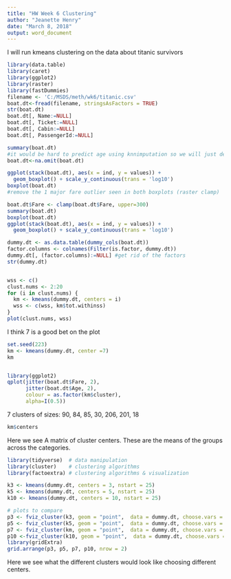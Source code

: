 ---
title: "HW Week 6 Clustering"
author: "Jeanette Henry"
date: "March 8, 2018"
output: word_document
---
I will run kmeans clustering on the data about titanic survivors

```{r "setup", warning=FALSE, message=FALSE}
library(data.table)
library(caret)
library(ggplot2)
library(raster)
library(fastDummies)
filename <- 'C:/MSDS/meth/wk6/titanic.csv'
boat.dt<-fread(filename, stringsAsFactors = TRUE)
str(boat.dt)
boat.dt[, Name:=NULL]
boat.dt[, Ticket:=NULL]
boat.dt[, Cabin:=NULL]
boat.dt[, PassengerId:=NULL]

summary(boat.dt)
#it would be hard to predict age using knnimputation so we will just delete the na's
boat.dt<-na.omit(boat.dt)

ggplot(stack(boat.dt), aes(x = ind, y = values)) +
  geom_boxplot() + scale_y_continuous(trans = 'log10')
boxplot(boat.dt)
#remove the 1 major fare outlier seen in both boxplots (raster clamp)

boat.dt$Fare <- clamp(boat.dt$Fare, upper=300)
summary(boat.dt)
boxplot(boat.dt)
ggplot(stack(boat.dt), aes(x = ind, y = values)) +
  geom_boxplot() + scale_y_continuous(trans = 'log10')
```


```{r "clust", warning=FALSE, message=FALSE}
dummy.dt <- as.data.table(dummy_cols(boat.dt))
factor.columns <- colnames(Filter(is.factor, dummy.dt))
dummy.dt[, (factor.columns):=NULL] #get rid of the factors
str(dummy.dt)


wss <- c()
clust.nums <- 2:20
for (i in clust.nums) {
  km <- kmeans(dummy.dt, centers = i)
  wss <- c(wss, km$tot.withinss)
}
plot(clust.nums, wss)
```

I think 7 is a good bet on the plot

```{r "kmeans", warning=FALSE, message=FALSE}
set.seed(223)
km <- kmeans(dummy.dt, center =7)
km


library(ggplot2)     
qplot(jitter(boat.dt$Fare, 2),
      jitter(boat.dt$Age, 2),
      colour = as.factor(km$cluster),
      alpha=I(0.5))
```

7 clusters of sizes:
90, 84, 85, 30, 206, 201, 18


```{r "explore", warning=FALSE, message=FALSE}
km$centers
```

Here we see A matrix of cluster centers. These are the means of the groups across the categories.

``` {R "fvis", warning=FALSE, message=FALSE}
library(tidyverse)  # data manipulation
library(cluster)    # clustering algorithms
library(factoextra) # clustering algorithms & visualization

k3 <- kmeans(dummy.dt, centers = 3, nstart = 25)
k5 <- kmeans(dummy.dt, centers = 5, nstart = 25)
k10 <- kmeans(dummy.dt, centers = 10, nstart = 25)

# plots to compare
p3 <- fviz_cluster(k3, geom = "point",  data = dummy.dt, choose.vars = c("Fare", "Age")) + ggtitle("k = 3")
p5 <- fviz_cluster(k5, geom = "point",  data = dummy.dt, choose.vars = c("Fare", "Age")) + ggtitle("k = 5")
p7 <- fviz_cluster(km, geom = "point",  data = dummy.dt, choose.vars = c("Fare", "Age")) + ggtitle("k = 7")
p10 <-fviz_cluster(k10, geom = "point",  data = dummy.dt, choose.vars = c("Fare", "Age")) + ggtitle("k = 10")
library(gridExtra)
grid.arrange(p3, p5, p7, p10, nrow = 2)


```

Here we see what the different clusters would look like choosing different centers.